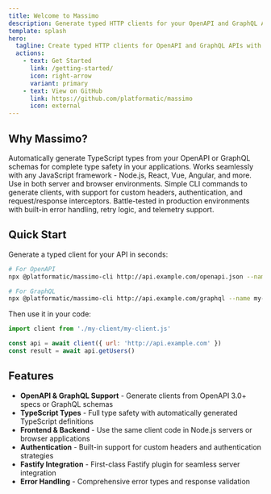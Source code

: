 ```yaml
---
title: Welcome to Massimo
description: Generate typed HTTP clients for your OpenAPI and GraphQL APIs
template: splash
hero:
  tagline: Create typed HTTP clients for OpenAPI and GraphQL APIs with automatic type generation and seamless integration with JavaScript and TypeScript applications.
  actions:
    - text: Get Started
      link: /getting-started/
      icon: right-arrow
      variant: primary
    - text: View on GitHub
      link: https://github.com/platformatic/massimo
      icon: external
---
```



## Why Massimo?

<CardGrid stagger>
	<Card title="Type-Safe Clients" icon="check-circle">
		Automatically generate TypeScript types from your OpenAPI or GraphQL schemas for complete type safety in your applications.
	</Card>
	<Card title="Framework Agnostic" icon="puzzle">
		Works seamlessly with any JavaScript framework - Node.js, React, Vue, Angular, and more. Use in both server and browser environments.
	</Card>
	<Card title="Developer Experience" icon="rocket">
		Simple CLI commands to generate clients, with support for custom headers, authentication, and request/response interceptors.
	</Card>
	<Card title="Production Ready" icon="shield">
		Battle-tested in production environments with built-in error handling, retry logic, and telemetry support.
	</Card>
</CardGrid>

## Quick Start

Generate a typed client for your API in seconds:

```bash
# For OpenAPI
npx @platformatic/massimo-cli http://api.example.com/openapi.json --name my-client

# For GraphQL  
npx @platformatic/massimo-cli http://api.example.com/graphql --name my-client --type graphql
```

Then use it in your code:

```js
import client from './my-client/my-client.js'

const api = await client({ url: 'http://api.example.com' })
const result = await api.getUsers()
```

## Features

- **OpenAPI & GraphQL Support** - Generate clients from OpenAPI 3.0+ specs or GraphQL schemas
- **TypeScript Types** - Full type safety with automatically generated TypeScript definitions
- **Frontend & Backend** - Use the same client code in Node.js servers or browser applications  
- **Authentication** - Built-in support for custom headers and authentication strategies
- **Fastify Integration** - First-class Fastify plugin for seamless server integration
- **Error Handling** - Comprehensive error types and response validation
